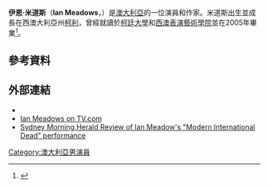 {{Infobox person
| image        = 
| caption      = 
| birth_date   = {{Birth date and age|df=yes|1983|2|4}}
| birth_place  = [[柯利_(西澳)|柯利 (西澳)]]
| birth_name   = Ian Meadows
| nationality  = 
| citizenship  = 
| occupation   = 演員
| years_active = 
| spouse       = 
| relatives    = 
| website      = 
}}
'''伊恩·米道斯'''（'''Ian Meadows'''，{{bd|1983年|2月4日}}）是[[澳大利亞|澳大利亞]]的一位演員和作家。米道斯出生並成長在西澳大利亞州[[柯利_(西澳)|柯利]]，曾經就讀於[[柯廷大學|柯廷大學]]和[[西澳表演藝術學院|西澳表演藝術學院]]並在2005年畢業<ref name="Times">{{cite news|url=http://www.brisbanetimes.com.au/entertainment/rise-and-shine-20090329-9exy.html|title=Rise and shine|date=27 March 2009|publisher=''[[Brisbane_Times|Brisbane Times]]''|accessdate=23 November 2009|archive-date=2012-09-30|archive-url=https://web.archive.org/web/20120930022910/http://www.brisbanetimes.com.au/entertainment/rise-and-shine-20090329-9exy.html|dead-url=no}}</ref>。
==參考資料==
{{Reflist}}
==外部連結==
*{{IMDb name|id=2405382}}
* [http://www.tv.com/ian-meadows/person/467105/summary.html Ian Meadows on TV.com] {{Wayback|url=http://www.tv.com/ian-meadows/person/467105/summary.html |date=20110629004635 }}
*[http://www.smh.com.au/cgi-bin/common/popupPrintArticle.pl?path=/articles/2008/09/17/1221330911852.html Sydney Morning Herald Review of Ian Meadow's "Modern International Dead" performance]
[[Category:澳大利亞男演員|Category:澳大利亞男演員]]
